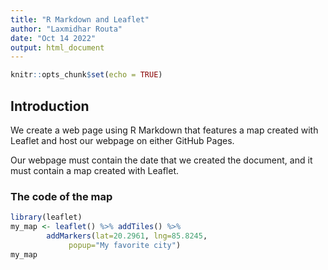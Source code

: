---
title: "R Markdown and Leaflet"
author: "Laxmidhar Routa"
date: "Oct 14 2022"
output: html_document
---

```{r setup, include=FALSE}
knitr::opts_chunk$set(echo = TRUE)
```

## Introduction
We create a web page using R Markdown that features a map created with Leaflet 
and host our webpage on either GitHub Pages.

Our webpage must contain the date that we created the document, and it must contain a map created with Leaflet.

### The code of the map

```{r}


library(leaflet)
my_map <- leaflet() %>% addTiles() %>%
        addMarkers(lat=20.2961, lng=85.8245, 
             popup="My favorite city")
my_map




```
